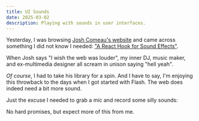 ```yaml
---
title: UI Sounds
date: 2025-03-02
description: Playing with sounds in user interfaces.
---
```



Yesterday, I was browsing [Josh Comeau's website](https://www.joshwcomeau.com) and came across something I did not know I needed: ["A React Hook for Sound Effects"](https://www.joshwcomeau.com/react/announcing-use-sound-react-hook/).

When Josh says "I wish the web was louder", my inner DJ, music maker, and ex-multimedia designer all scream in unison saying "hell yeah".

*Of course*, I had to take his library for a spin. And I have to say, I'm enjoying this throwback to the days when I got started with Flash. The web does indeed need a bit more sound.

Just the excuse I needed to grab a mic and record some silly sounds:

<ComponentDemo>
  <RoundToggle client:only="react" enabled={false} size={64} playSound />
</ComponentDemo>

No hard promises, but expect more of this from me.
